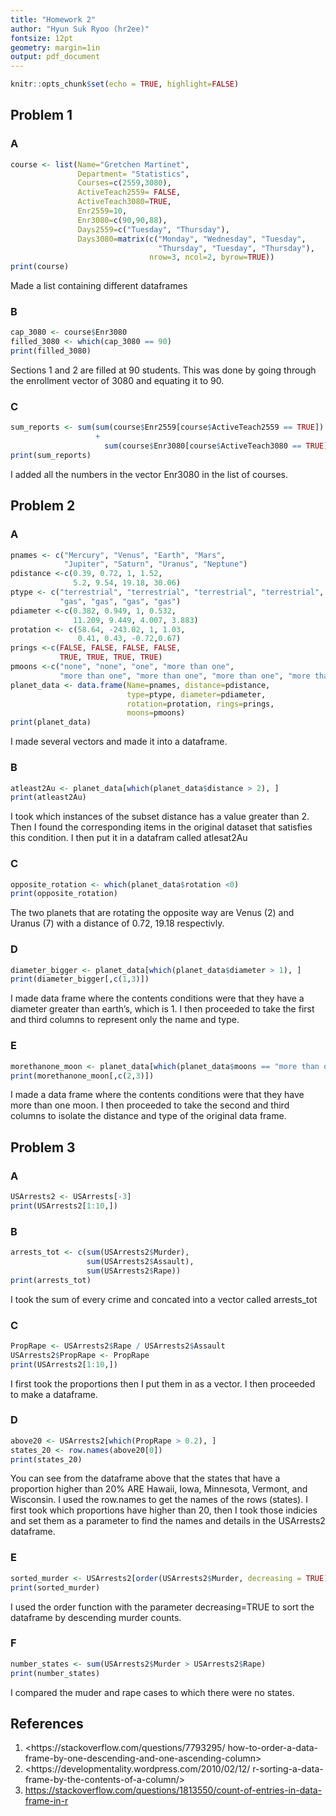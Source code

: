 ```yaml
---
title: "Homework 2" 
author: "Hyun Suk Ryoo (hr2ee)"
fontsize: 12pt
geometry: margin=1in
output: pdf_document
---
```


```r
knitr::opts_chunk$set(echo = TRUE, highlight=FALSE)
```

## Problem 1
### A
```r
course <- list(Name="Gretchen Martinet", 
               Department= "Statistics", 
               Courses=c(2559,3080), 
               ActiveTeach2559= FALSE, 
               ActiveTeach3080=TRUE, 
               Enr2559=10, 
               Enr3080=c(90,90,88), 
               Days2559=c("Tuesday", "Thursday"), 
               Days3080=matrix(c("Monday", "Wednesday", "Tuesday", 
                                 "Thursday", "Tuesday", "Thursday"), 
                               nrow=3, ncol=2, byrow=TRUE))
print(course)
```

Made a list containing different dataframes

### B
```r
cap_3080 <- course$Enr3080
filled_3080 <- which(cap_3080 == 90)
print(filled_3080)
```
Sections 1 and 2 are filled at 90 students. This was done by going through the enrollment vector of 3080 and equating it to 90.

### C
```r
sum_reports <- sum(sum(course$Enr2559[course$ActiveTeach2559 == TRUE]) 
                   + 
                     sum(course$Enr3080[course$ActiveTeach3080 == TRUE]))
print(sum_reports)
```
I added all the numbers in the vector Enr3080 in the list of courses. 

## Problem 2
### A
```r
pnames <- c("Mercury", "Venus", "Earth", "Mars", 
            "Jupiter", "Saturn", "Uranus", "Neptune")
pdistance <-c(0.39, 0.72, 1, 1.52, 
              5.2, 9.54, 19.18, 30.06)
ptype <- c("terrestrial", "terrestrial", "terrestrial", "terrestrial", 
           "gas", "gas", "gas", "gas")
pdiameter <-c(0.382, 0.949, 1, 0.532, 
              11.209, 9.449, 4.007, 3.883)
protation <- c(58.64, -243.02, 1, 1.03, 
               0.41, 0.43, -0.72,0.67)
prings <-c(FALSE, FALSE, FALSE, FALSE, 
           TRUE, TRUE, TRUE, TRUE)
pmoons <-c("none", "none", "one", "more than one", 
           "more than one", "more than one", "more than one", "more than one")
planet_data <- data.frame(Name=pnames, distance=pdistance, 
                          type=ptype, diameter=pdiameter, 
                          rotation=protation, rings=prings, 
                          moons=pmoons)
print(planet_data)
```
I made several vectors and made it into a dataframe.

### B
```r
atleast2Au <- planet_data[which(planet_data$distance > 2), ]
print(atleast2Au)
```
I took which instances of the subset distance has a value greater than 2. Then I found the corresponding items in the original dataset that satisfies this condition. I then put it in a datafram called atlesat2Au

### C
```r
opposite_rotation <- which(planet_data$rotation <0)
print(opposite_rotation)
```
The two planets that are rotating the opposite way are Venus (2) and Uranus (7) with a distance of 0.72, 19.18 respectivly. 

### D
```r
diameter_bigger <- planet_data[which(planet_data$diameter > 1), ]
print(diameter_bigger[,c(1,3)])
```
I made data frame where the contents conditions were that they have a diameter greater than earth's, which is 1. I then proceeded to take the first and third columns to represent only the name and type.

### E
```r
morethanone_moon <- planet_data[which(planet_data$moons == "more than one"), ]
print(morethanone_moon[,c(2,3)])
```
I made a data frame where the contents conditions were that they have more than one moon. I then proceeded to take the second and third columns to isolate the distance and type of the original data frame. 

## Problem 3
### A
```r
USArrests2 <- USArrests[-3]
print(USArrests2[1:10,])
```

### B
```r
arrests_tot <- c(sum(USArrests2$Murder), 
                 sum(USArrests2$Assault), 
                 sum(USArrests2$Rape))
print(arrests_tot)
```
I took the sum of every crime and concated into a vector called arrests_tot

### C
```r
PropRape <- USArrests2$Rape / USArrests2$Assault
USArrests2$PropRape <- PropRape
print(USArrests2[1:10,])
```
I first took the proportions then I put them in as a vector. I then proceeded to make a dataframe.

### D
```r
above20 <- USArrests2[which(PropRape > 0.2), ]
states_20 <- row.names(above20[0])
print(states_20)
```
You can see from the dataframe above that the states that have a proportion higher than 20% ARE Hawaii, Iowa, Minnesota, Vermont, and Wisconsin. I used the row.names to get the names of the rows (states). I first took which proportions have higher than 20, then I took those indicies and set them as a parameter to find the names and details in the USArrests2 dataframe.

### E
```r
sorted_murder <- USArrests2[order(USArrests2$Murder, decreasing = TRUE),]
print(sorted_murder)
```
I used the order function with the parameter decreasing=TRUE  to sort the dataframe by descending murder counts. 

### F
```r
number_states <- sum(USArrests2$Murder > USArrests2$Rape)
print(number_states)
```
I compared the muder and rape cases to which there were no states.

## References
1. <https://stackoverflow.com/questions/7793295/
how-to-order-a-data-frame-by-one-descending-and-one-ascending-column>
2. <https://developmentality.wordpress.com/2010/02/12/
r-sorting-a-data-frame-by-the-contents-of-a-column/>
3. <https://stackoverflow.com/questions/1813550/count-of-entries-in-data-frame-in-r>
